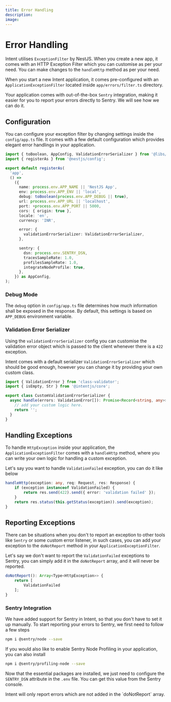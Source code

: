 ```yaml
---
title: Error Handling
description:
image:
---
```


# Error Handling

Intent utilises `ExceptionFilter` by NestJS. When you create a new app, it comes with an HTTP Exception Filter which you can customise as per your need. You can make changes to the `handleHttp` method as per your need.

When you start a new Intent application, it comes pre-configured with an `ApplicationExceptionFilter` located inside `app/errors/filter.ts` directory.

Your application comes with out-of-the-box `Sentry` integration, making it easier for you to report your errors directly to Sentry. We will see how we can do it.

## Configuration

You can configure your exception filter by changing settings inside the `config/app.ts` file. It comes with a few default configuration which provides elegant error handlings in your application.

```ts
import { toBoolean, AppConfig, ValidationErrorSerializer } from '@libs/intent';
import { registerAs } from '@nestjs/config';

export default registerAs(
  'app',
  () =>
    ({
      name: process.env.APP_NAME || 'NestJS App',
      env: process.env.APP_ENV || 'local',
      debug: toBoolean(process.env.APP_DEBUG || true),
      url: process.env.APP_URL || 'localhost',
      port: +process.env.APP_PORT || 5000,
      cors: { origin: true },
      locale: 'en',
      currency: 'INR',

      error: {
        validationErrorSerializer: ValidationErrorSerializer,
      },

      sentry: {
        dsn: process.env.SENTRY_DSN,
        tracesSampleRate: 1.0,
        profilesSampleRate: 1.0,
        integrateNodeProfile: true,
      },
    }) as AppConfig,
);

```
### Debug Mode

The `debug` option in `config/app.ts` file determines how much information shall be exposed in the response. By default, this settings is based on `APP_DEBUG` environment variable.

### Validation Error Serializer
Using the `validationErrorSerializer` config you can customise the validation error object which is passed to the client whenever there is a `422` exception.

Intent comes with a default serializer `ValidationErrorSerializer` which should be good enough, however you can change it by providing your own custom class.


```ts
import { ValidationError } from 'class-validator';
import { isEmpty, Str } from '@intentjs/core';

export class CustomValidationErrorSerializer {
  async handle(errors: ValidationError[]): Promise<Record<string, any>> {
    // add your custom logic here.
    return '';
  }
}
```
## Handling Exceptions

To handle `HttpException` inside your application, the `ApplicationExceptionFilter` comes with a `handleHttp` method, where you can write your own logic for handling a custom exception.

Let's say you want to handle `ValidationFailed` exception, you can do it like below

```ts
handleHttp(exception: any, req: Request, res: Response) {
    if (exception instanceof ValidationFailed) {
        return res.send(422).send({ error: 'validation failed' });
    }
    return res.status(this.getStatus(exception)).send(exception);
}
```

## Reporting Exceptions

There can be situations when you don't to report an exception to other tools like `Sentry` or some custom error listener, in such cases, you can add your exception
to the `doNotReport` method in your `ApplicationExceptionFilter`.

Let's say we don't want to report the `ValidationFailed` exceptions to Sentry, you can simply add it in the `doNotReport` array, and it will never be reported.

```ts
doNotReport(): Array<Type<HttpException>> {
    return [
        ValidationFailed
    ];
}
```

### Sentry Integration

We have added support for Sentry in Intent, so that you don't have to set it up manually. To start reporting your errors to Sentry, we first need to follow a few steps

```bash
npm i @sentry/node --save
```

If you would also like to enable Sentry Node Profiling in your application, you can also install

```bash
npm i @sentry/profiling-node --save
```

Now that the essential packages are installed, we just need to configure the `SENTRY_DSN` attribute in the `.env` file. You can get this value from the Sentry console.

<Callout type="info">
    Intent will only report errors which are not added in the `doNotReport` array.
</Callout>